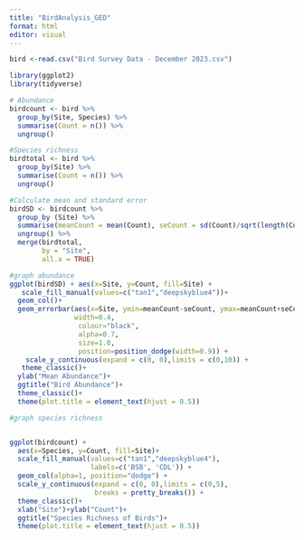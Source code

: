 ```yaml
---
title: "BirdAnalysis_GED"
format: html
editor: visual
---
```


```r
bird <-read.csv("Bird Survey Data - December 2023.csv")
```

```r
library(ggplot2)
library(tidyverse)
```

```r
# Abundance
birdcount <- bird %>%
  group_by(Site, Species) %>%
  summarise(Count = n()) %>%
  ungroup()

#Species richness
birdtotal <- bird %>%
  group_by(Site) %>%
  summarise(Count = n()) %>%
  ungroup()
```

```r
#Calculate mean and standard error
birdSD <- birdcount %>% 
  group_by (Site) %>% 
  summarise(meanCount = mean(Count), seCount = sd(Count)/sqrt(length(Count))) %>% 
  ungroup() %>%
  merge(birdtotal,
        by = "Site",
        all.x = TRUE)

```

```r
#graph abundance
ggplot(birdSD) + aes(x=Site, y=Count, fill=Site) +
   scale_fill_manual(values=c("tan1","deepskyblue4"))+
  geom_col()+
  geom_errorbar(aes(x=Site, ymin=meanCount-seCount, ymax=meanCount+seCount),
                width=0.4,
                 colour="black", 
                 alpha=0.7, 
                 size=1.0,
                 position=position_dodge(width=0.9)) +
    scale_y_continuous(expand = c(0, 0),limits = c(0,10)) +
   theme_classic()+
  ylab("Mean Abundance")+
  ggtitle("Bird Abundance")+
  theme_classic()+
  theme(plot.title = element_text(hjust = 0.5))

```

```r
#graph species richness


ggplot(birdcount) + 
  aes(x=Species, y=Count, fill=Site)+
  scale_fill_manual(values=c("tan1","deepskyblue4"),
                    labels=c('BSB', 'CDL')) +
  geom_col(alpha=1, position="dodge") + 
  scale_y_continuous(expand = c(0, 0),limits = c(0,5), 
                     breaks = pretty_breaks()) +
  theme_classic()+
  xlab("Site")+ylab("Count")+
  ggtitle("Species Richness of Birds")+
  theme(plot.title = element_text(hjust = 0.5))
```
